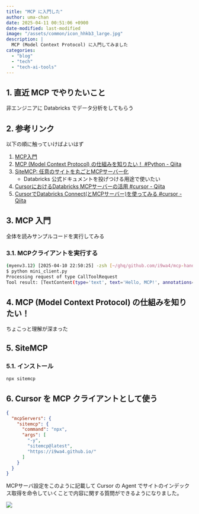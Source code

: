 ```yaml
---
title: "MCP に入門した"
author: uma-chan
date: 2025-04-11 00:51:06 +0900
date-modified: last-modified
image: "/assets/common/icon_hhkb3_large.jpg"
description: |
  MCP (Model Context Protocol) に入門してみました
categories:
  - "blog"
  - "tech"
  - "tech-ai-tools"
---
```


## 1. 直近 MCP でやりたいこと

非エンジニアに Databricks でデータ分析をしてもらう

## 2. 参考リンク

以下の順に触っていけばよいはず

1. [MCP入門](https://zenn.dev/mkj/articles/0ed4d02ef3439c)
1. [MCP (Model Context Protocol) の仕組みを知りたい！ #Python - Qiita](https://qiita.com/megmogmog1965/items/79ec6a47d9c223e8cffc)
1. [SiteMCP: 任意のサイトを丸ごとMCPサーバー化](https://zenn.dev/ryoppippi/articles/1eb7fbe9042a88)
    - Databricks 公式ドキュメントを投げつける用途で使いたい
1. [CursorにおけるDatabricks MCPサーバーの活用 #cursor - Qiita](https://qiita.com/taka_yayoi/items/eea79a88bd638847beb8)
1. [CursorでDatabricks Connect(とMCPサーバー)を使ってみる #cursor - Qiita](https://qiita.com/taka_yayoi/items/dae7053118c7f60e980d)

## 3. MCP 入門

全体を読みサンプルコードを実行してみる

### 3.1. MCPクライアントを実行する

```.sh
(myenv3.12) [2025-04-10 22:50:25] -zsh [~/ghq/github.com/i9wa4/mcp-hands-on] (main) 9e297f01
$ python mini_client.py
Processing request of type CallToolRequest
Tool result: [TextContent(type='text', text='Hello, MCP!', annotations=None)]
```

## 4. MCP (Model Context Protocol) の仕組みを知りたい！

ちょこっと理解が深まった

## 5. SiteMCP

### 5.1. インストール

```.sh
npx sitemcp
```

## 6. Cursor を MCP クライアントとして使う

```.json
{
  "mcpServers": {
    "sitemcp": {
      "command": "npx",
      "args": [
        "-y",
        "sitemcp@latest",
        "https://i9wa4.github.io/"
      ]
    }
  }
}
```

MCPサーバ設定をこのように記載して Cursor の Agent でサイトのインデックス取得を命令していくことで内容に関する質問ができるようになりました。

![](/assets/2025-04-11-mcp-hands-on/cursor-sitemcp.png)
